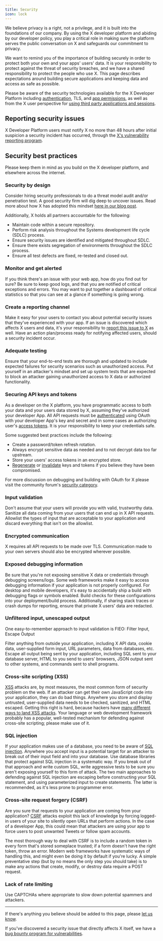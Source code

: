 ```yaml
---
title: Security
icon: lock
---
```


We believe privacy is a right, not a privilege, and it is built into the foundations of our company. By using the X developer platform and abiding by our developer policy, you play a critical role in making sure the platform serves the public conversation on X and safeguards our commitment to privacy.

We want to remind you of the importance of building securely in order to protect both your own and your apps' users' data. It is your responsibility to protect against the threat of security breaches, and we have a shared responsibility to protect the people who use X. This page describes expectations around building secure applications and keeping data and access as safe as possible.

<Note>Please be aware of the security technologies available for the X Developer Platform including [authentication](https://developer.twitter.com/en/docs/authentication/guides/authentication-best-practices), TLS, and [app permissions](https://developer.twitter.com/en/docs/apps/app-permissions), as well as from the X user perspective for [using third party applications and sessions](https://help.twitter.com/en/managing-your-account/connect-or-revoke-access-to-third-party-apps).</Note>

## Reporting security issues

X Developer Platform users must notify X no more than 48 hours after initial suspicion a security incident has occurred, through the [X's vulnerability reporting program](https://hackerone.com/twitter).

## Security best practices

Please keep them in mind as you build on the X developer platform, and elsewhere across the internet.

### Security by design

Consider hiring security professionals to do a threat model audit and/or penetration test. A good security firm will dig deep to uncover issues. Read more about how X has adopted this mindset [here in our blog post](https://blog.twitter.com/en_us/topics/company/2019/privacy_data_protection.html).

Additionally, X holds all partners accountable for the following:

- Maintain code within a secure repository.
- Perform risk analysis throughout the Systems development life cycle (SDLC) process.
- Ensure security issues are identified and mitigated throughout SDLC.
- Ensure there exists segregation of environments throughout the SDLC process.
- Ensure all test defects are fixed, re-tested and closed out.

### Monitor and get alerted

If you think there's an issue with your web app, how do you find out for sure? Be sure to keep good logs, and that you are notified of critical exceptions and errors. You may want to put together a dashboard of critical statistics so that you can see at a glance if something is going wrong.

### Create a reporting channel

Make it easy for your users to contact you about potential security issues that they've experienced with your app. If an issue is discovered which affects X users and data, it's your responsibility to [report this issue to X](#report) as well.  Have an action plan/process ready for notifying affected users, should a security incident occur.

### Adequate testing

Ensure that your end-to-end tests are thorough and updated to include expected failures for security scenarios such as unauthorized access. Put yourself in an attacker's mindset and set up system tests that are expected to block an attacker gaining unauthorized access to X data or authorized functionality.

### Securing API keys and tokens

As a developer on the X platform, you have programmatic access to both your data and your users data stored by X, assuming they've authorized your developer App.  All API requests must be [authenticated](https://developer.twitter.com/en/docs/authentication/overview) using OAuth with your developer App's key and secret and in some cases an authorizing user's [access tokens](https://developer.twitter.com/resources/fundamentals/authentication). It is your responsibility to keep your credentials safe.

Some suggested best practices include the following:

- Create a password/token refresh rotation.
- Always encrypt sensitive data as needed and to not decrypt data too far upstream.
- Store your users' access tokens in an encrypted store.
- [Regenerate](https://developer.twitter.com/en/docs/authentication/guides/authentication-best-practices#regenerate) or [invalidate](https://developer.twitter.com/en/docs/authentication/api-reference/invalidate_access_token) keys and tokens if you believe they have been compromised.

For more discussion on debugging and building with OAuth for X please visit the community forum's [security category](https://twittercommunity.com/c/oauth/12).

### Input validation

Don't assume that your users will provide you with valid, trustworthy data. Sanitize all data coming from your users that can end up in X API requests. Allowlist the types of input that are acceptable to your application and discard everything that isn't on the allowlist.

### Encrypted communication

X requires all API requests to be made over TLS. Communication made to your own servers should also be encrypted wherever possible.

### Exposed debugging information

Be sure that you're not exposing sensitive X data or credentials through debugging screens/logs. Some web frameworks make it easy to access debugging information if your application is not properly configured. For desktop and mobile developers, it's easy to accidentally ship a build with debugging flags or symbols enabled. Build checks for these configurations into your deployment/build process. Additionally, if sharing stack traces or crash dumps for reporting, ensure that private X users' data are redacted.

### Unfiltered input, unescaped output

One easy-to-remember approach to input validation is FIEO: Filter Input, Escape Output

Filter anything from outside your application, including X API data, cookie data, user-supplied form input, URL parameters, data from databases, etc. Escape all output being sent by your application, including SQL sent to your database server, HTML to you send to users' browsers, JSON output sent to other systems, and commands sent to shell programs.

### Cross-site scripting (XSS)

[XSS](https://owasp.org/) attacks are, by most measures, the most common form of security problem on the web. If an attacker can get their own JavaScript code into your application, they can do bad things. Anywhere you store and display untrusted, user-supplied data needs to be checked, sanitized, and HTML escaped. Getting this right is hard, because hackers have [many different ways to land XSS attacks](https://www.owasp.org/index.php/Types_of_Cross-Site_Scripting). Your language or web development framework probably has a popular, well-tested mechanism for defending against cross-site scripting; please make use of it.

### SQL injection

If your application makes use of a database, you need to be aware of [SQL injection](http://en.wikipedia.org/wiki/SQL_injection). Anywhere you accept input is a potential target for an attacker to break out of their input field and into your database. Use database libraries that protect against SQL injection in a systematic way. If you break out of that approach and write custom SQL, write aggressive tests to be sure you aren't exposing yourself to this form of attack. The two main approaches to defending against SQL injection are escaping before constructing your SQL statement, and using parameterized input to create statements. The latter is recommended, as it's less prone to programmer error.

### Cross-site request forgery (CSRF)

Are you sure that requests to your application are coming from your application? [CSRF](http://en.wikipedia.org/wiki/Cross-site_request_forgery) attacks exploit this lack of knowledge by forcing logged-in users of your site to silently open URLs that perform actions. In the case of a developer App, this could mean that attackers are using your app to force users to post unwanted Tweets or follow spam accounts.

The most thorough way to deal with CSRF is to include a random token in every form that's stored someplace trusted; if a form doesn't have the right token, throw an error. Modern web frameworks have systematic ways of handling this, and might even be doing it by default if you're lucky. A simple preventative step (but by no means the only step you should take) is to make any actions that create, modify, or destroy data require a POST request.

### Lack of rate limiting

Use CAPTCHAs where appropriate to slow down potential spammers and attackers.

---

If there's anything you believe should be added to this page, please [let us know](https://twittercommunity.com/c/oauth/12).

If you've discovered a security issue that directly affects X itself, we have a [bug bounty program for vulnerabilities](https://hackerone.com/twitter).
